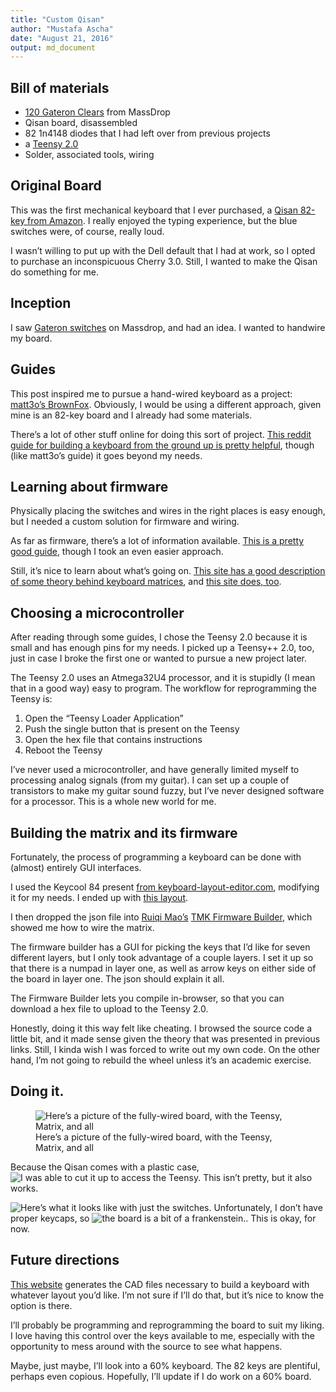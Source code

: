 ```yaml
---
title: "Custom Qisan"
author: "Mustafa Ascha"
date: "August 21, 2016"
output: md_document
---
```


## Bill of materials

* [120 Gateron Clears](https://deskthority.net/wiki/Gateron_KS-3_series) from MassDrop  
* Qisan board, disassembled  
* 82 1n4148 diodes that I had left over from previous projects  
* a [Teensy 2.0](http://www.pjrc.com/teensy/index.html)  
* Solder, associated tools, wiring  

## Original Board

This was the first mechanical keyboard that I ever purchased, a [Qisan 82-key from Amazon](https://www.amazon.com/Qisan-Keyboard-Mechanical-Backlight-Cable-Black/dp/B01890YINM/). I really enjoyed the typing experience, but the blue switches were, of course, really loud. 

I wasn't willing to put up with the Dell default that I had at work, so I opted to purchase an inconspicuous Cherry 3.0. Still, I wanted to make the Qisan do something for me. 

## Inception

I saw [Gateron switches](https://www.massdrop.com/buy/gateron-switches) on Massdrop, and had an idea. I wanted to handwire my board.

## Guides

This post inspired me to pursue a hand-wired keyboard as a project: [matt3o's BrownFox](https://deskthority.net/workshop-f7/brownfox-step-by-step-t6050.html). Obviously, I would be using a different approach, given mine is an 82-key board and I already had some materials. 

There's a lot of other stuff online for doing this sort of project. [This reddit guide for building a keyboard from the ground up is pretty helpful](https://www.reddit.com/r/MechanicalKeyboards/comments/4l0p41/guide_detailed_guide_to_making_a_custom_keyboard/), though (like matt3o's guide) it goes beyond my needs. 

## Learning about firmware

Physically placing the switches and wires in the right places is easy enough, but I needed a custom solution for firmware and wiring. 

As far as firmware, there's a lot of information available. [This is a pretty good guide](https://deskthority.net/workshop-f7/how-to-build-your-very-own-keyboard-firmware-t7177.html), though I took an even easier approach. 

Still, it's nice to learn about what's going on. [This site has a good description of some theory behind keyboard matrices](http://blog.komar.be/how-to-make-a-keyboard-the-matrix/), and [this site does, too](http://pcbheaven.com/wikipages/How_Key_Matrices_Works/). 

## Choosing a microcontroller

After reading through some guides, I chose the Teensy 2.0 because it is small and has enough pins for my needs. I picked up a Teensy++ 2.0, too, just in case I broke the first one or wanted to pursue a new project later.

The Teensy 2.0 uses an Atmega32U4 processor, and it is stupidly (I mean that in a good way) easy to program. The workflow for reprogramming the Teensy is: 

1. Open the "Teensy Loader Application"  
2. Push the single button that is present on the Teensy  
3. Open the hex file that contains instructions
4. Reboot the Teensy

I've never used a microcontroller, and have generally limited myself to processing analog signals (from my guitar). I can set up a couple of transistors to make my guitar sound fuzzy, but I've never designed software for a processor. This is a whole new world for me. 

## Building the matrix and its firmware

Fortunately, the process of programming a keyboard can be done with (almost) entirely GUI interfaces. 

I used the Keycool 84 present [from keyboard-layout-editor.com](http://www.keyboard-layout-editor.com/), modifying it for my needs. I ended up with [this layout](mustafa.fyi/assets/qisan_keyboard_layout.json). 

I then dropped the json file into [Ruiqi Mao's](reddit.com/u/iandr0idos) [TMK Firmware Builder](http://kb.sized.io/), which showed me how to wire the matrix.

The firmware builder has a GUI for picking the keys that I'd like for seven different layers, but I only took advantage of a couple layers. I set it up so that there is a numpad in layer one, as well as arrow keys on either side of the board in layer one. The json should explain it all. 

The Firmware Builder lets you compile in-browser, so that you can download a hex file to upload to the Teensy 2.0. 

Honestly, doing it this way felt like cheating. I browsed the source code a little bit, and it made sense given the theory that was presented in previous links. Still, I kinda wish I was forced to write out my own code. On the other hand, I'm not going to rebuild the wheel unless it's an academic exercise. 

## Doing it. 

![Here's a picture of the fully-wired board, with the Teensy, Matrix, and all](mustafa.fyi/assets/qisan_matrix.JPG)

Because the Qisan comes with a plastic case, ![I was able to cut it up to access the Teensy.](mustafa.fyi/assets/qisan_teensy_access.JPG) This isn't pretty, but it also works.

![Here's what it looks like with just the switches](mustafa.fyi/assets/qisan_switches.JPG). Unfortunately, I don't have proper keycaps, so ![the board is a bit of a frankenstein.](mustafa.fyi/assets/qisan_frankenstein.JPG). This is okay, for now.  

## Future directions

[This website](http://builder.swillkb.com/) generates the CAD files necessary to build a keyboard with whatever layout you'd like. I'm not sure if I'll do that, but it's nice to know the option is there. 

I'll probably be programming and reprogramming the board to suit my liking. I love having this control over the keys available to me, especially with the opportunity to mess around with the source to see what happens. 

Maybe, just maybe, I'll look into a 60% keyboard. The 82 keys are plentiful, perhaps even copious. Hopefully, I'll update if I do work on a 60% board. 







